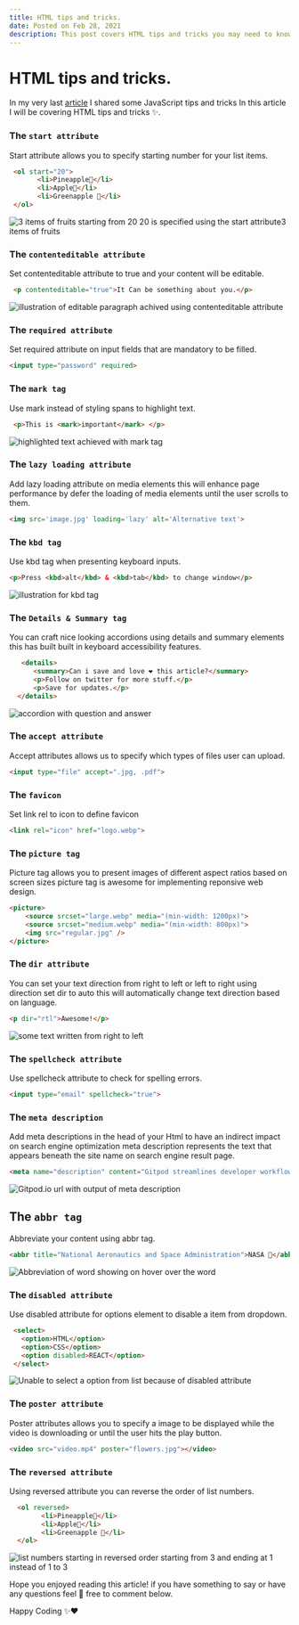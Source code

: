 ```yaml
---
title: HTML tips and tricks.
date: Posted on Feb 28, 2021
description: This post covers HTML tips and tricks you may need to know.
---
```


# HTML tips and tricks.

In my very last [article](https://dev.to/devsyedmohsin/javascript-tips-and-tricks-2mhk) I shared some JavaScript tips and tricks In this article I will be covering HTML tips and tricks ✨.

###  The `start attribute`

Start attribute allows you to specify starting number for your list items.

```html
 <ol start="20">
       <li>Pineapple🍍</li>
       <li>Apple🍎</li>
       <li>Greenapple 🍏</li>
 </ol>
```

![3 items of fruits starting from 20 20 is specified using the start attribute3 items of fruits](https://dev-to-uploads.s3.amazonaws.com/uploads/articles/ik05u8a96h506u314ubm.png)


### The `contenteditable attribute`

Set contenteditable attribute to true and your content will be editable.

```html
 <p contenteditable="true">It Can be something about you.</p> 
```

![illustration of editable paragraph achived using contenteditable attribute](https://dev-to-uploads.s3.amazonaws.com/uploads/articles/3j7fbm6l7mjuy552immb.gif)


### The `required attribute`

Set required attribute on input fields that are mandatory to be filled.

```html
<input type="password" required>
```
### The `mark tag`

Use mark instead of styling spans to highlight text.

```html
 <p>This is <mark>important</mark> </p>
```


![highlighted text achieved with mark tag](https://dev-to-uploads.s3.amazonaws.com/uploads/articles/1tpq69elepymsveoi4dd.png)


### The `lazy loading attribute`

Add lazy loading attribute on media elements this will enhance page performance by defer the loading of media elements until the user scrolls to them.

```html
<img src='image.jpg' loading='lazy' alt='Alternative text'>
```

### The `kbd tag`

Use kbd tag when presenting keyboard inputs.

```html
<p>Press <kbd>alt</kbd> & <kbd>tab</kbd> to change window</p>
```

![illustration for kbd tag](https://dev-to-uploads.s3.amazonaws.com/uploads/articles/t9fd85bnbgban8o9mevr.png)

### The `Details & Summary tag`

You can craft nice looking accordions using details and summary elements this has built built in keyboard accessibility features.

```html
   <details>
      <summary>Can i save and love ❤️ this article?</summary>
      <p>Follow on twitter for more stuff.</p>
      <p>Save for updates.</p>
  </details>
```

![accordion with question and answer](https://dev-to-uploads.s3.amazonaws.com/uploads/articles/xpfv1roxs2nmtky2z2y2.gif)

### The `accept attribute`

Accept attributes allows us to specify which types of files user can upload.

```html
<input type="file" accept=".jpg, .pdf">
```


### The `favicon`

Set link rel to icon to define favicon

```html
<link rel="icon" href="logo.webp">
```

### The `picture tag`

Picture tag allows you to present images of different aspect ratios based on screen sizes picture tag is awesome for implementing reponsive web design.

```html
<picture>
    <source srcset="large.webp" media="(min-width: 1200px)">
    <source srcset="medium.webp" media="(min-width: 800px)">
    <img src="regular.jpg" />
</picture>
```

### The `dir attribute`

You can set your text direction from right to left or left to right using direction set dir to auto this will automatically change text direction based on language.

```html
<p dir="rtl">Awesome!</p>
```

![some text written from right to left](https://dev-to-uploads.s3.amazonaws.com/uploads/articles/8xqj9458bt06qlh2uoez.png)

### The `spellcheck attribute`

Use spellcheck attribute to check for spelling errors.
```html
<input type="email" spellcheck="true">
```

### The `meta description`

Add meta descriptions in the head of your Html to have an indirect impact on search engine optimization meta description represents the text that appears beneath the site name on search engine result page.

```html
<meta name="description" content="Gitpod streamlines developer workflows by providing prebuilt, collaborative developer environments in your browser - powered by VS Code.">
```

![Gitpod.io url with output of meta description](https://dev-to-uploads.s3.amazonaws.com/uploads/articles/zr5wfg018xoq6ficpods.png)


## The `abbr tag`

Abbreviate your content using abbr tag.

```html
<abbr title="National Aeronautics and Space Administration">NASA 🚀</abbr>
```

![Abbreviation of word showing on hover over the word](https://dev-to-uploads.s3.amazonaws.com/uploads/articles/rijw1j8bfzcyifage0he.gif)


### The `disabled attribute`

Use disabled attribute for options element to disable a item from dropdown.

```html
 <select>
   <option>HTML</option>
   <option>CSS</option>
   <option disabled>REACT</option>
 </select>
```
![Unable to select a option from list because of disabled attribute](https://dev-to-uploads.s3.amazonaws.com/uploads/articles/rmwtqra8uzbcurkfjznz.gif)

### The `poster attribute`

Poster attributes allows you to specify a image to be displayed while the video is downloading or until the user hits the play button.

```html
<video src="video.mp4" poster="flowers.jpg"></video>
```

### The `reversed attribute`

Using reversed attribute you can reverse the order of list numbers.

```html
  <ol reversed>
        <li>Pineapple🍍</li>
        <li>Apple🍎</li>
        <li>Greenapple 🍏</li>
  </ol>
```

![list numbers starting in reversed order starting from 3 and ending at 1 instead of 1 to 3](https://dev-to-uploads.s3.amazonaws.com/uploads/articles/pk5mrp4qg0ahv8l448qx.png)

Hope you enjoyed reading this article! if you have something to say or have any questions feel 💯 free to comment below.

Happy Coding ✨❤️